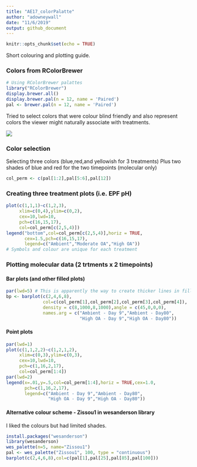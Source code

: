 ```yaml
---
title: "AE17_colorPalatte"
author: "adowneywall"
date: "11/6/2019"
output: github_document
---
```


```r
knitr::opts_chunk$set(echo = TRUE)
```

Short colouring and plotting guide.

### Colors from RColorBrewer
```r
# Using RColorBrewer palattes
library("RColorBrewer")
display.brewer.all()
display.brewer.pal(n = 12, name = 'Paired')
pal <- brewer.pal(n = 12, name = 'Paired')
```

Tried to select colors that were colour blind friendly and also represent colors the viewer might naturally associate with treatments.

![](https://github.com/epigeneticstoocean/2017OAExp_Oysters/blob/master/markdown_files/img/color-blind-friendly-palette-12.png)

### Color selection  
Selecting three colors (blue,red,and yellowish for 3 treatments)
Plus two shades of blue and red for the two timepoints (molecular only)
```r
col_perm <- c(pal[1:2],pal[5:6],pal[12])
```

### Creating three treatment plots (i.e. EPF pH)
```r
plot(c(1,1,1)~c(1,2,3),
     xlim=c(0,4),ylim=c(0,2),
     cex=10,lwd=10,
     pch=c(16,15,17),
     col=col_perm[c(2,5,4)])
legend("bottom",col=col_perm[c(2,5,4)],horiz = TRUE,
       cex=1.5,pch=c(16,15,17),
       legend=c("Ambient","Moderate OA","High OA"))
# Symbols and colour are unique for each treatment
```

### Plotting molecular data (2 trtments x 2 timepoints)

#### Bar plots (and other filled plots)
```r
par(lwd=5) # This is apparently the way to create thicker lines in filled spaces.
bp <- barplot(c(2,4,6,8),
              col=c(col_perm[1],col_perm[2],col_perm[3],col_perm[4]),
              density = c(8,1000,8,1000),angle = c(45,0,0,0),
              names.arg = c("Ambient - Day 9","Ambient - Day80",
                            "High OA - Day 9","High OA - Day80"))
```

#### Point plots
```r
par(lwd=1)
plot(c(1,1,2,2)~c(1,2,1,2),
     xlim=c(0,3),ylim=c(0,3),
     cex=10,lwd=10,
     pch=c(1,16,2,17),
     col=col_perm[1:4])
par(lwd=2)
legend(x=.01,y=.5,col=col_perm[1:4],horiz = TRUE,cex=1.0,
       pch=c(1,16,2,17),
       legend=c("Ambient - Day 9","Ambient - Day80",
                "High OA - Day 9","High OA - Day80"))
```


#### Alternative colour scheme - Zissou1 in wesanderson library

I liked the colours but had limited shades.

```r
install.packages("wesanderson")
library(wesanderson)
wes_palette(n=5, name="Zissou1")
pal <- wes_palette("Zissou1", 100, type = "continuous")
barplot(c(2,4,6,8),col=c(pal[1],pal[25],pal[85],pal[100]))
```
